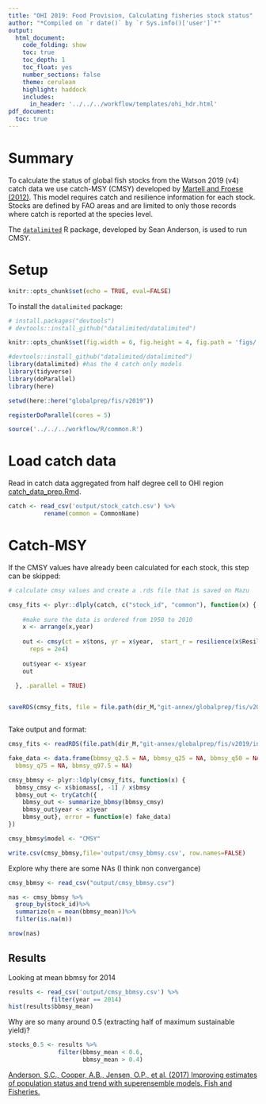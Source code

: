 ```yaml
---
title: "OHI 2019: Food Provision, Calculating fisheries stock status"
author: "*Compiled on `r date()` by `r Sys.info()['user']`*"
output: 
  html_document:
    code_folding: show
    toc: true
    toc_depth: 1
    toc_float: yes
    number_sections: false
    theme: cerulean
    highlight: haddock
    includes: 
      in_header: '../../../workflow/templates/ohi_hdr.html'
pdf_document:
  toc: true
---
```


# Summary

To calculate the status of global fish stocks from the Watson 2019 (v4) catch data we use catch-MSY (CMSY) developed by [Martell and Froese (2012)](http://onlinelibrary.wiley.com/doi/10.1111/j.1467-2979.2012.00485.x/full). This model requires catch and resilience information for each stock. Stocks are defined by FAO areas and are limited to only those records where catch is reported at the species level.

The [`datalimited`](https://github.com/datalimited/datalimited) R package, developed by Sean Anderson, is used to run CMSY.

# Setup 

```r
knitr::opts_chunk$set(echo = TRUE, eval=FALSE)
```

To install the `datalimited` package:

```r
# install.packages("devtools")
# devtools::install_github("datalimited/datalimited")
```

```r

knitr::opts_chunk$set(fig.width = 6, fig.height = 4, fig.path = 'figs/',message = FALSE, warning = FALSE)

#devtools::install_github("datalimited/datalimited")
library(datalimited) #has the 4 catch only models
library(tidyverse)
library(doParallel)
library(here)

setwd(here::here("globalprep/fis/v2019"))

registerDoParallel(cores = 5)

source('../../../workflow/R/common.R')

```

# Load catch data

Read in catch data aggregated from half degree cell to OHI region [catch_data_prep.Rmd](https://cdn.rawgit.com/OHI-Science/ohiprep_v2019/master/globalprep/fis/v2019/catch_data_prep.html).

```r

catch <- read_csv('output/stock_catch.csv') %>%
          rename(common = CommonName)
```

# Catch-MSY
If the CMSY values have already been calculated for each stock, this step can be skipped: 
```r

# calculate cmsy values and create a .rds file that is saved on Mazu

cmsy_fits <- plyr::dlply(catch, c("stock_id", "common"), function(x) {
  
    #make sure the data is ordered from 1950 to 2010
    x <- arrange(x,year)
    
    out <- cmsy(ct = x$tons, yr = x$year,  start_r = resilience(x$Resilience[1]), 
      reps = 2e4)
    
    out$year <- x$year
    out
    
  }, .parallel = TRUE)


saveRDS(cmsy_fits, file = file.path(dir_M,"git-annex/globalprep/fis/v2019/int/cmsy-fits.rds"))



```

Take output and format: 
```r
cmsy_fits <- readRDS(file.path(dir_M,"git-annex/globalprep/fis/v2019/int/cmsy-fits.rds"))

fake_data <- data.frame(bbmsy_q2.5 = NA, bbmsy_q25 = NA, bbmsy_q50 = NA, 
  bbmsy_q75 = NA, bbmsy_q97.5 = NA)

cmsy_bbmsy <- plyr::ldply(cmsy_fits, function(x) {
  bbmsy_cmsy <- x$biomass[, -1] / x$bmsy
  bbmsy_out <- tryCatch({
    bbmsy_out <- summarize_bbmsy(bbmsy_cmsy)
    bbmsy_out$year <- x$year
    bbmsy_out}, error = function(e) fake_data)
})

cmsy_bbmsy$model <- "CMSY"

write.csv(cmsy_bbmsy,file='output/cmsy_bbmsy.csv', row.names=FALSE)

```

Explore why there are some NAs (I think non convergance)

```r

cmsy_bbmsy <- read_csv("output/cmsy_bbmsy.csv") 

nas <- cmsy_bbmsy %>%
  group_by(stock_id)%>%
  summarize(m = mean(bbmsy_mean))%>%
  filter(is.na(m))

nrow(nas)

```

## Results

Looking at mean bbmsy for 2014

```r

results <- read_csv('output/cmsy_bbmsy.csv') %>%
            filter(year == 2014)
hist(results$bbmsy_mean)

```

Why are so many around 0.5 (extracting half of maximum sustainable yield)?

```r

stocks_0.5 <- results %>%
              filter(bbmsy_mean < 0.6,
                     bbmsy_mean > 0.4)

```

[Anderson, S.C., Cooper, A.B., Jensen, O.P., et al. (2017) Improving estimates of population status and trend with superensemble models. Fish and Fisheries.](http://onlinelibrary.wiley.com/doi/10.1111/faf.12200/full)







